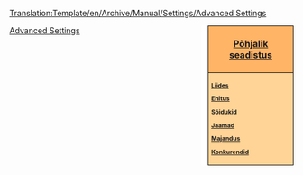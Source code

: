 <noinclude>[[Translation:Template/en/Archive/Manual/Settings/Advanced Settings]]</noinclude><noinclude></noinclude><div style="float:right; padding-left:12px; background:#ffffff;">
<div style="width:140px; border:1px solid #000000; background:#ffb466; padding:5px; -moz-border-radius-topleft:5px; -moz-border-radius-topright:5px; font-size: 12pt;">
<center><strong><font size="3">[[et/Põhjalik seadistus|Põhjalik seadistus]]</font></strong></center>
</div>
<div style="width:140px;  border:1px solid black; border-top-width: 0px; background:#ffd496; padding:5px; -moz-border-radius-bottomleft:5px; -moz-border-radius-bottomright:8px; font-size: 8pt;">
<strong>
[[et/Archive/Manual/Settings/Põhjalik seadistus/Liides|Liides]]

[[et/Põhjalik seadistus/Ehitus|Ehitus]]

[[et/Põhjalik seadistus/Sõidukid|Sõidukid]]

[[et/Põhjalik seadstus/Jaamad|Jaamad]]

[[et/Põhjalik seadistus/Majandus|Majandus]]

[[en/Põhjalik seadistus/Konkurendid|Konkurendid]]
</strong>
</div>
</div><noinclude>
[[Category:en/Manual/Base Set/Navigation|Advanced Settings]]
</noinclude>